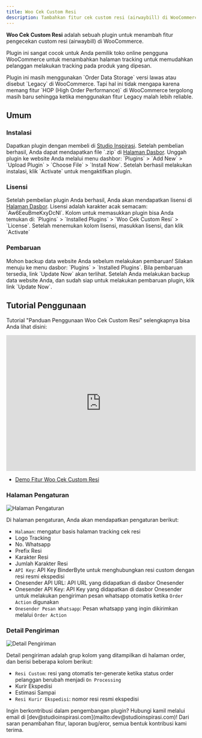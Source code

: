 ```yaml
---
title: Woo Cek Custom Resi
description: Tambahkan fitur cek custom resi (airwaybill) di WooCommerce.
---
```


**Woo Cek Custom Resi** adalah sebuah plugin untuk menambah fitur pengecekan custom resi (airwaybill) di WooCommerce.

Plugin ini sangat cocok untuk Anda pemilik toko online pengguna WooCommerce untuk menambahkan halaman tracking untuk memudahkan pelanggan melakukan tracking pada produk yang dipesan.

<Note title="📣 Perhatian"> 
 Plugin ini masih menggunakan `Order Data Storage` versi lawas atau disebut `Legacy` di WooCommerce. Tapi hal ini tidak mengapa karena memang fitur `HOP (High Order Performance)` di WooCommerce tergolong masih baru sehingga ketika menggunakan fitur Legacy malah lebih reliable.
</Note>

##  Umum

###  Instalasi

<Stepper>
  <StepperItem title="Step 1: Unduh">
    Dapatkan plugin dengan membeli di <a href="https://studioinspirasi.com/product/woo-cek-custom-resi/" target="_blank">Studio Inspirasi</a>. Setelah pembelian berhasil, Anda dapat mendapatkan file `.zip` di <a href="https://studioinspirasi.com/my-account/downloads/" target="_blank">Halaman Dasbor</a>.
  </StepperItem>
  <StepperItem title="Step 2: Unggah dan Instal">
    Unggah plugin ke website Anda melalui menu dashbor: `Plugins` > `Add New` > `Upload Plugin` > `Choose File` > `Install Now`.
  </StepperItem>
  <StepperItem title="Step 3: Aktifkan">
    Setelah berhasil melakukan instalasi, klik `Activate` untuk mengaktifkan plugin.
  </StepperItem>
</Stepper>

###  Lisensi

<Stepper>
  <StepperItem title="Step 1: Dapatkan Lisensi">
    Setelah pembelian plugin Anda berhasil, Anda akan mendapatkan lisensi di <a href="https://studioinspirasi.com/my-account/license-key/" target="_blank">Halaman Dasbor</a>. Lisensi adalah karakter acak semacam: `Aw6EeuBmeKxyDcNl`.
  </StepperItem>
  <StepperItem title="Step 2: Masukkan Lisensi">
    Kolom untuk memasukkan plugin bisa Anda temukan di: `Plugins` > `Installed Plugins` > `Woo Cek Custom Resi` > `License`. Setelah menemukan kolom lisensi, masukkan lisensi, dan klik `Activate`
  </StepperItem>
</Stepper>

###  Pembaruan

<Note title="📣 Perhatian"> 
 Mohon backup data website Anda sebelum melakukan pembaruan!
</Note>

<Stepper>
  <StepperItem title="Step 1: Cek Pembaruan">
    Silakan menuju ke menu dasbor: `Plugins` > `Installed Plugins`. Bila pembaruan tersedia, link `Update Now` akan terlihat.
  </StepperItem>
  <StepperItem title="Step 2: Perbarui Sekarang">
    Setelah Anda melakukan backup data website Anda, dan sudah siap untuk melakukan pembaruan plugin, klik link `Update Now`.
  </StepperItem>
</Stepper>

##  Tutorial Penggunaan

Tutorial "Panduan Penggunaan Woo Cek Custom Resi" selengkapnya bisa Anda lihat disini:

<iframe width="100%" height="360px" src="https://www.youtube.com/embed/uGPP-jH3_jY?si=8PzXn-3NBKciC9sP" title="YouTube video player" frameborder="0" allow="accelerometer; autoplay; clipboard-write; encrypted-media; gyroscope; picture-in-picture; web-share" referrerpolicy="strict-origin-when-cross-origin" allowfullscreen></iframe>

- <a href="https://youtu.be/I6QHMw_Zd-o?si=ZlkWXqSa9unS36qH" target="_blank">Demo Fitur Woo Cek Custom Resi</a>

### Halaman Pengaturan

![Halaman Pengaturan](https://si-plugins.b-cdn.net/plugins/wccr/woo-cek-custom-resi-settings.png)

Di halaman pengaturan, Anda akan mendapatkan pengaturan berikut:

- `Halaman`: mengatur basis halaman tracking cek resi
- Logo Tracking
- No. Whatsapp
- Prefix Resi
- Karakter Resi
- Jumlah Karakter Resi
- `API Key`: API Key BinderByte untuk menghubungkan resi custom dengan resi resmi ekspedisi
- Onesender API URL: API URL yang didapatkan di dasbor Onesender
- Onesender API Key: API Key yang didapatkan di dasbor Onesender untuk melakukan pengiriman pesan whatsapp otomatis ketika `Order Action` digunakan
- `Onesender Pesan Whatsapp`: Pesan whatsapp yang ingin dikirimkan melalui `Order Action`

### Detail Pengiriman

![Detail Pengiriman](https://si-plugins.b-cdn.net/plugins/wccr/woo-cek-custom-resi-detail-pengiriman.png)

Detail pengiriman adalah grup kolom yang ditampilkan di halaman order, dan berisi beberapa kolom berikut:

- `Resi Custom`: resi yang otomatis ter-generate ketika status order pelanggan berubah menjadi `On Processing`
- Kurir Ekspedisi
- Estimasi Sampai
- `Resi Kurir Ekspedisi`:  nomor resi resmi ekspedisi 

<Note title="📂 Kontibusi"> 
 Ingin berkontribusi dalam pengembangan plugin? Hubungi kamil melalui email di [dev@studioinspirasi.com](mailto:dev@studioinspirasi.com)! Dari saran penambahan fitur, laporan bug/eror, semua bentuk kontribusi kami terima.
</Note>
